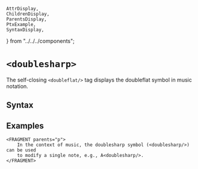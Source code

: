     AttrDisplay,
    ChildrenDisplay,
    ParentsDisplay,
    PtxExample,
    SyntaxDisplay,
} from "../../../components";

# `<doublesharp>`

The self-closing `<doubleflat/>` tag displays the doubleflat symbol in music notation.

## Syntax

<SyntaxDisplay name="doublesharp" />

## Examples

```ptx-example
<FRAGMENT parents="p">
    In the context of music, the doublesharp symbol (<doublesharp/>) can be used
    to modify a single note, e.g., A<doublesharp/>.
</FRAGMENT>
```  
